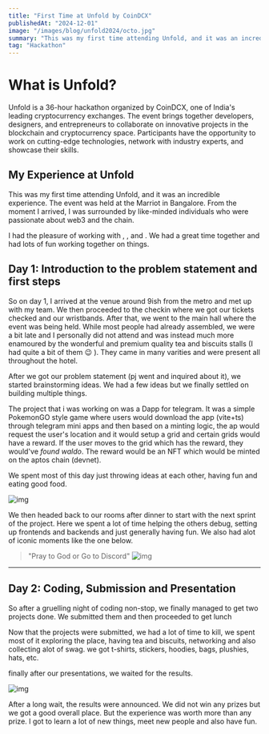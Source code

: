 ```yaml
---
title: "First Time at Unfold by CoinDCX"
publishedAt: "2024-12-01"
image: "/images/blog/unfold2024/octo.jpg"
summary: "This was my first time attending Unfold, and it was an incredible experience. The event was held at the Marriot in Bangalore.."
tag: "Hackathon"
---
```


# What is Unfold?

Unfold is a 36-hour hackathon organized by CoinDCX, one of India's leading cryptocurrency exchanges. 
The event brings together developers, designers, and entrepreneurs to collaborate on innovative projects in the blockchain and cryptocurrency space. 
Participants have the opportunity to work on cutting-edge technologies, network with industry experts, and showcase their skills.

## My Experience at Unfold

This was my first time attending Unfold, and it was an incredible experience. The event was held at the Marriot in Bangalore. 
From the moment I arrived, I was surrounded by like-minded individuals who were passionate about web3 and the chain.

I had the pleasure of working with <Mention name="Vinay Rajan" href="https://x.com/VinayRajanS" />, <Mention name="Rishi V" href="https://github.com/risv1" />, and <Mention name="Prasanjit Panda" href="https://github.com/Prasanjit-4" />.
We had a great time together and had lots of fun working together on things.

## Day 1: Introduction to the problem statement and first steps

So on day 1, I arrived at the venue around 9ish from the metro and met up with my team. We then proceeded to the checkin where we got our tickets checked and our wristbands.
After that, we went to the main hall where the event was being held. While most people had already assembled, we were a bit late and I personally did not attend and was instead much more enamoured by the wonderful and premium quality tea and biscuits stalls (I had quite a bit of them 😉 ). 
They came in many varities and were present all throughout the hotel.

After we got our problem statement (pj went and inquired about it), we started brainstorming ideas. We had a few ideas but we finally settled on building multiple things. 

The project that i was working on was a Dapp for telegram. 
It was a simple PokemonGO style game where users would download the app (vite+ts) through telegram mini apps and then based on a minting logic, the ap would request the user's location and it would setup a grid and certain grids would have a reward. If the user moves to the grid which has the reward, they would've _found waldo_.
The reward would be an NFT which would be minted on the aptos chain (devnet). 

We spent most of this day just throwing ideas at each other, having fun and eating good food.

![img](/images/blog/unfold2024/coding.jpg)

We then headed back to our rooms after dinner to start with the next sprint of the project. Here we spent a lot of time helping the others debug, setting up frontends and backends and just generally having fun.
We also had alot of iconic moments like the one below.

> "Pray to God or Go to Discord"
> ![img](/images/blog/unfold2024/pray.jpg)

---

## Day 2: Coding, Submission and Presentation

So after a gruelling night of coding non-stop, we finally managed to get two projects done. We submitted them and then proceeded to get lunch

Now that the projects were submitted, we had a lot of time to kill, we spent most of it exploring the place, having tea and biscuits, networking and also collecting alot of swag. we got t-shirts, stickers, hoodies, bags, plushies, hats, etc.

finally after our presentations, we waited for the results.

![img](/images/blog/unfold2024/judging.jpg)


After a long wait, the results were announced. We did not win any prizes but we got a good overall place.
But the experience was worth more than any prize. I got to learn a lot of new things, meet new people and also have fun.